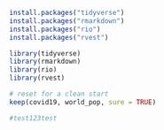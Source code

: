 
```r
install.packages("tidyverse")
install.packages("rmarkdown")
install.packages("rio")
install.packages("rvest")
```

```r
library(tidyverse)
library(rmarkdown)
library(rio)
library(rvest)
```

```r
# reset for a clean start
keep(covid19, world_pop, sure = TRUE)
```

```r




#test123test
```
